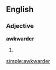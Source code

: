 ==English==

===Adjective===
'''awkwarder'''

# {{comparative of|[[awkward]]}}

[[simple:awkwarder]]